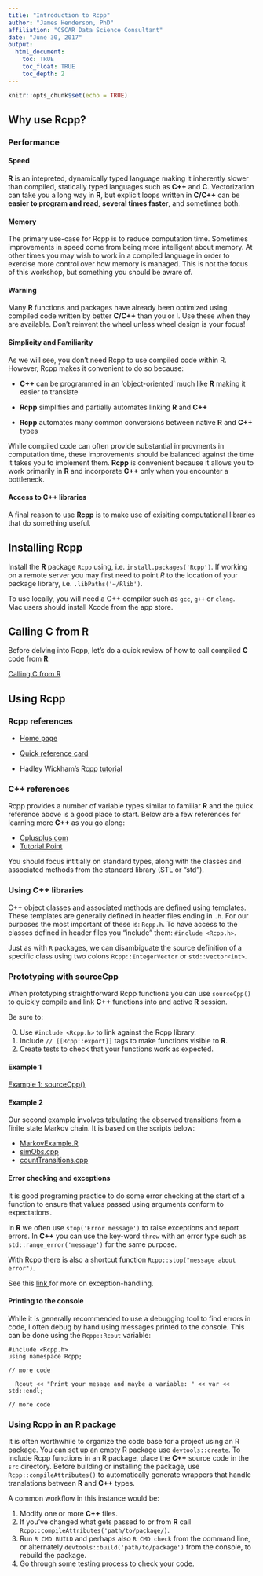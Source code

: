```yaml
---
title: "Introduction to Rcpp"
author: "James Henderson, PhD"
affiliation: "CSCAR Data Science Consultant"
date: "June 30, 2017"
output: 
  html_document:
    toc: TRUE
    toc_float: TRUE
    toc_depth: 2
---
```


```r
knitr::opts_chunk$set(echo = TRUE)
```

## Why use Rcpp?

### Performance

#### Speed
**R** is an intepreted, dynamically typed language making it inherently slower than
compiled, statically typed languages such as **C++** and **C**.  Vectorization
can take you a long way in **R**, but explicit loops written in **C/C++** can
be __easier to program and read__,  __several times faster__, and sometimes both.  

#### Memory
The primary use-case for Rcpp is to reduce computation time. Sometimes improvements
in speed come from being more intelligent about memory. At other times you may 
wish to work in a compiled language in order to exercise more control over how memory is
managed. This is not the focus of this
workshop, but something you should be aware of.

#### Warning
Many **R** functions and packages have already been optimized using compiled code
written by better **C/C++** than you or I. Use these when they are available. 
Don't reinvent the wheel unless wheel design is your focus!

#### Simplicity and Familiarity

As we will see, you don't need Rcpp to use compiled code within R.  However,
Rcpp makes it convenient to do so because:
  
  + **C++** can be programmed in an 'object-oriented' much like **R** making
    it easier to translate
    
  + **Rcpp** simplifies and partially automates linking **R** and **C++**
    
  + **Rcpp** automates many common conversions between native **R** and **C++** types

While compiled code can often provide substantial improvments in computation time,
these improvements should be balanced against the time it takes you to implement them.
**Rcpp** is convenient because it allows you to work primarily in **R** and incorporate **C++**
only when you encounter a bottleneck.

#### Access to **C++** libraries

A final reason to use **Rcpp** is to make use of exisiting computational libraries 
that do something useful.

    
## Installing Rcpp

Install the **R** package `Rcpp` using, i.e. `install.packages('Rcpp')`. If working
on a remote server you may first need to point *R* to the location of your package 
library, i.e. `.libPaths('~/Rlib')`.

To use locally, you will need a C++ compiler such as `gcc`, `g++` or `clang`.  
Mac users should install Xcode from the app store.  

## Calling C from R

Before delving into Rcpp, let's do a quick review of how to call compiled **C** code
from **R**.

<a href='./CallingCfromR.html'>Calling C from R</a>

## Using Rcpp

### Rcpp references

  + <a href="http://www.rcpp.org/">Home page</a>

  + <a href="https://cran.r-project.org/web/packages/Rcpp/vignettes/Rcpp-quickref.pdf">Quick reference card</a>
  
  + Hadley Wickham's Rcpp <a href="http://adv-r.had.co.nz/Rcpp.html">tutorial</a>

### C++ references

Rcpp provides a number of variable types similar to familiar **R** and the quick
reference above is a good place to start.  Below are a few references for learning
more **C++** as you go along:

  + <a href="http://www.cplusplus.com/doc/tutorial/">Cplusplus.com<a>
  + <a href="https://www.tutorialspoint.com/cplusplus/">Tutorial Point</a>

You should focus intitially on standard types, along with the classes and
associated methods from the standard library (STL or "std").

### Using C++ libraries

C++ object classes and associated methods are defined using templates. 
These templates are generally defined in header files ending in `.h`.  For our
purposes the most important of these is: `Rcpp.h`.  To have access to the classes
defined in header files you "include" them: `#include <Rcpp.h>`.

Just as with `R` packages, we can disambiguate the source definition of a specific class
using two colons `Rcpp::IntegerVector` or `std::vector<int>`.  

### Prototyping with sourceCpp

When prototyping straightforward Rcpp functions you can use `sourceCpp()` to 
quickly compile and link **C++** functions into and active **R** session. 

Be sure to:

0. Use `#include <Rcpp.h>` to link against the Rcpp library.
1. Include `// [[Rcpp::export]]` tags to make functions visible to **R**.
2. Create tests to check that your functions work as expected.

#### Example 1

<a href='./Example1.html'>Example 1: sourceCpp()</a>

#### Example 2
Our second example involves tabulating the observed transitions from a finite
state Markov chain. It is based on the scripts below:

  + <a href='./examples/MarkovExample.R'>MarkovExample.R</a>
  + <a href='./examples/simObs.cpp'>simObs.cpp</a>
  + <a href='./examples/countTransitions.cpp'>countTransitions.cpp</a>

#### Error checking and exceptions 
It is good programing practice to do some error checking at the start of a
function to ensure that values passed using arguments conform to expectations. 

In **R** we often use `stop('Error message')` to raise exceptions and report errors.
In **C++** you can use the key-word `throw` with an error type such as `std::range_error('message')`
for the same purpose.  

With Rcpp there is also a shortcut function `Rcpp::stop("message about error")`. 

See this <a href='http://gallery.rcpp.org/articles/intro-to-exceptions/'> link </a>
for more on exception-handling. 

#### Printing to the console

While it is generally recommended to use a debugging tool to find errors in code,
I often debug by hand using messages printed to the console. This can be done 
using the `Rcpp::Rcout` variable:

```
#include <Rcpp.h>
using namespace Rcpp; 

// more code

  Rcout << "Print your mesage and maybe a variable: " << var << std::endl; 

// more code
```

### Using Rcpp in an R package

It is often worthwhile to organize the code
base for a project using an R package.  You can set up an empty R package use `devtools::create`.
To include Rcpp functions in an R package, place the **C++** source code in the `src` directory.
Before building or installing the package, use `Rcpp::compileAttributes()` to 
automatically generate wrappers that handle translations between **R** and **C++** types.

A common workflow in this instance would be:

  1. Modify one or more **C++** files.  
  2. If you've changed what gets passed to or from **R** call `Rcpp::compileAttributes('path/to/package/)`.
  3. Run `R CMD BUILD` and perhaps also `R CMD check` from the command line, or alternately
     `devtools::build('path/to/package')` from the console, to rebuild the package.  
  4. Go through some testing process to check your code.
  


